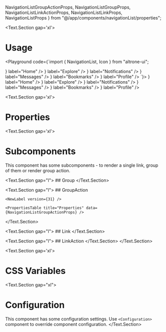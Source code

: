   NavigationListGroupActionProps,
  NavigationListGroupProps, NavigationListLinkActionProps,
  NavigationListLinkProps,
  NavigationListProps
} from "@/app/components/navigationList/properties";

<BluePrint title="NavigationList" description="This component is used to render a navigation throughout your application" />

<Text.Section gap='xl'>
  # Usage

  <Playground code={`import { NavigationList, Icon } from "altrone-ui";

<NavigationList>
  <NavigationList.Link icon={<Icon i="home" />} label="Home" />
  <NavigationList.Link icon={<Icon i="search" />} label="Explore" />
  <NavigationList.Link icon={<Icon i="notifications" />} label="Notifications" />
  <NavigationList.Link icon={<Icon i="email" />} label="Messages" />
  <NavigationList.Link icon={<Icon i="bookmark_border" />} label="Bookmarks" />
  <NavigationList.Link icon={<Icon i="account_circle" />} label="Profile" />
  <NavigationList.Link label="More" />
</NavigationList>
`}>
      <NavigationList>
        <NavigationList.Link icon={<Icon i="home" />} label="Home" />
        <NavigationList.Link icon={<Icon i="search" />} label="Explore" />
        <NavigationList.Link icon={<Icon i="notifications" />} label="Notifications" />
        <NavigationList.Link icon={<Icon i="email" />} label="Messages" />
        <NavigationList.Link icon={<Icon i="bookmark_border" />} label="Bookmarks" />
        <NavigationList.Link icon={<Icon i="account_circle" />} label="Profile" />
        <NavigationList.Link label="More" />
      </NavigationList>
    </Playground>
</Text.Section>

<Text.Section gap='xl'>
  # Properties
  <PropertiesTable title="Properties" data={NavigationListProps} />
</Text.Section>

<Text.Section gap='xl'>
  # Subcomponents
  This component has some subcomponents - to render a single link, group of them or render group action.

  <Text.Section gap="l">
    ## Group
    <PropertiesTable title="Properties" data={NavigationListGroupProps} />
  </Text.Section>

  <Text.Section gap="l">
    ## GroupAction

    <NewLabel version={31} />

    <PropertiesTable title="Properties" data={NavigationListGroupActionProps} />
  </Text.Section>

  <Text.Section gap="l">
    ## Link
    <PropertiesTable title="Properties" data={NavigationListLinkProps} />
  </Text.Section>

  <Text.Section gap="l">
    ## LinkAction
    <NewLabel version={32} />
    <PropertiesTable title="Properties" data={NavigationListLinkActionProps} />
  </Text.Section>
</Text.Section>

<Text.Section gap='xl'>
  # CSS Variables
  <CSSVariablesList data={NavigationListCSSVariables} />
</Text.Section>

<Text.Section gap="xl">
  # Configuration
  This component has some configuration settings. Use `<Configuration>` component to override component configuration.
  <ConfigTable filter="navigationList." />
</Text.Section>